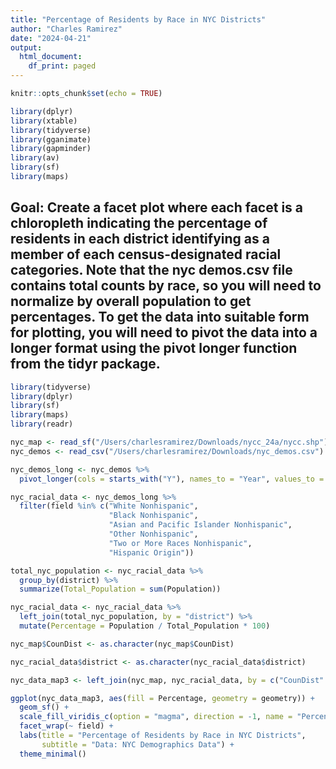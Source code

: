 ```yaml
---
title: "Percentage of Residents by Race in NYC Districts"
author: "Charles Ramirez"
date: "2024-04-21"
output: 
  html_document:
    df_print: paged
---
```


```r
knitr::opts_chunk$set(echo = TRUE)

library(dplyr)
library(xtable)
library(tidyverse)
library(gganimate)
library(gapminder)
library(av)
library(sf)
library(maps)

```

## Goal: Create a facet plot where each facet is a chloropleth indicating the percentage of residents in each district identifying as a member of each census-designated racial categories. Note that the nyc demos.csv file contains total counts by race, so you will need to normalize by overall population to get percentages. To get the data into suitable form for plotting, you will need to pivot the data into a longer format using the pivot longer function from the tidyr package. 

```r


library(tidyverse)
library(dplyr)
library(sf)
library(maps)
library(readr)

nyc_map <- read_sf("/Users/charlesramirez/Downloads/nycc_24a/nycc.shp")
nyc_demos <- read_csv("/Users/charlesramirez/Downloads/nyc_demos.csv")

nyc_demos_long <- nyc_demos %>%
  pivot_longer(cols = starts_with("Y"), names_to = "Year", values_to = "Population")

nyc_racial_data <- nyc_demos_long %>%
  filter(field %in% c("White Nonhispanic",
                      "Black Nonhispanic",
                      "Asian and Pacific Islander Nonhispanic",
                      "Other Nonhispanic",
                      "Two or More Races Nonhispanic",
                      "Hispanic Origin"))

total_nyc_population <- nyc_racial_data %>%
  group_by(district) %>%
  summarize(Total_Population = sum(Population))

nyc_racial_data <- nyc_racial_data %>%
  left_join(total_nyc_population, by = "district") %>%
  mutate(Percentage = Population / Total_Population * 100)

nyc_map$CounDist <- as.character(nyc_map$CounDist)

nyc_racial_data$district <- as.character(nyc_racial_data$district)

nyc_data_map3 <- left_join(nyc_map, nyc_racial_data, by = c("CounDist" = "district"))

ggplot(nyc_data_map3, aes(fill = Percentage, geometry = geometry)) +
  geom_sf() +
  scale_fill_viridis_c(option = "magma", direction = -1, name = "Percentage") +
  facet_wrap(~ field) +
  labs(title = "Percentage of Residents by Race in NYC Districts",
       subtitle = "Data: NYC Demographics Data") +
  theme_minimal()
  



```